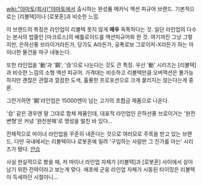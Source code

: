 [[wiki:"야마토(회사)"야마토]]에서 출시하는 완성품 메카닉 액션 피규어 브랜드. 기본적으로는 [리볼텍]이나 [로봇혼]과 비슷한 느낌.

이 브랜드의 특징은 라인업이 리볼텍 못지 않게 '''매우''' 독특하다는 것. 일단 라인업의 다수는 본사의 밥줄인 [마크로스]의 배틀로이드를 액션피규어화 한 것. 여기까진 그냥 그렇지만, 은하선풍 브라이거라든가, 당가도 A라든가, 공폭로보 그로이저-X라든가 하는 마이너한 물건을 마구 내놓는다. 

또한 라인업을 '動'과 '鋼', '合'으로 나눈다는 것도 큰 특징. 우선 '動' 시리즈는 [리볼텍]과 비슷한 느낌의 소형 액션 피규어. 가격대는 비슷하고 리볼텍만큼 오버액션은 불가능하지만 괜찮은 관절과 깔끔한 도색, 훌륭한 프로포션으로 크게 꿀리지는 않는다는게 중론. 

그런가하면 '鋼'라인업은 15000엔이 넘는 고가의 초합금 제품으로 나온다. 

'合' 같은 경우엔 말 그대로 합체 제품인데, 대표적 라인업인 은하선풍 브로이거는 '완전변형'은 커녕 '완전분해'로 명성을 떨친 바 있다...  

전체적으로 마이너 라인업을 꾸준히 내준다는 것으로 여러모로 주목을 받고 있는 브랜드. 다만 국내에서는 리볼텍이나 로봇혼에 밀려 '구입하는 사람만 그 진가를 아는' 시리즈가 됐다. [[안습]]

사실 현실적으로 봤을 때, 저 마이너 라인업 자체가 [리볼텍]과 [로봇혼] 사이에서 살아남기 위한 전략이라고 보는게 맞다. 애초에 군웅 라인업 자체가 시동된 타이밍은 리볼텍이 득세하던 시절이니...

